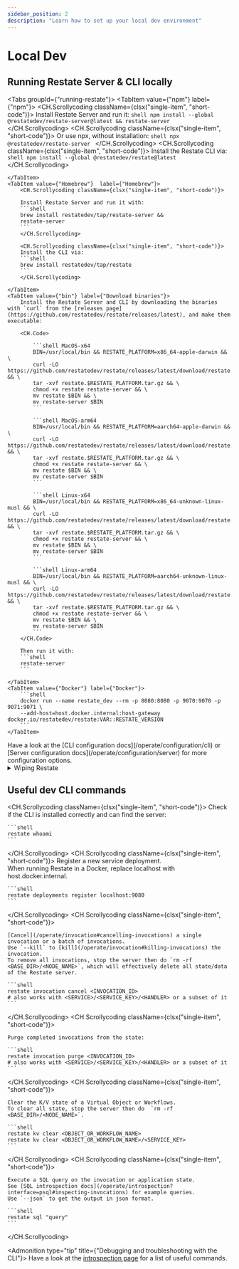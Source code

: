 ```yaml
---
sidebar_position: 2
description: "Learn how to set up your local dev environment"
---
```



# Local Dev

## Running Restate Server & CLI locally


<Tabs groupId={"running-restate"}>
    <TabItem value={"npm"} label={"npm"}>
        <CH.Scrollycoding className={clsx("single-item", "short-code")}>
        Install Restate Server and run it:
            ```shell
            npm install --global @restatedev/restate-server@latest &&
            restate-server
            ```
        </CH.Scrollycoding>
        <CH.Scrollycoding className={clsx("single-item", "short-code")}>
        Or use npx, without installation:
            ```shell
            npx @restatedev/restate-server
            ```
        </CH.Scrollycoding>
        <CH.Scrollycoding className={clsx("single-item", "short-code")}>
        Install the Restate CLI via:
            ```shell
            npm install --global @restatedev/restate@latest
            ```
        </CH.Scrollycoding>

    </TabItem>
    <TabItem value={"Homebrew"}  label={"Homebrew"}>
        <CH.Scrollycoding className={clsx("single-item", "short-code")}>

        Install Restate Server and run it with:
        ```shell
        brew install restatedev/tap/restate-server &&
        restate-server
        ```
        </CH.Scrollycoding>

        <CH.Scrollycoding className={clsx("single-item", "short-code")}>
        Install the CLI via:
        ```shell
        brew install restatedev/tap/restate
        ```
        </CH.Scrollycoding>

    </TabItem>
    <TabItem value={"bin"} label={"Download binaries"}>
        Install the Restate Server and CLI by downloading the binaries with `curl` from the [releases page](https://github.com/restatedev/restate/releases/latest), and make them executable:

        <CH.Code>

            ```shell MacOS-x64
            BIN=/usr/local/bin && RESTATE_PLATFORM=x86_64-apple-darwin && \
            curl -LO https://github.com/restatedev/restate/releases/latest/download/restate.$RESTATE_PLATFORM.tar.gz && \
            tar -xvf restate.$RESTATE_PLATFORM.tar.gz && \
            chmod +x restate restate-server && \
            mv restate $BIN && \
            mv restate-server $BIN
            ```

            ```shell MacOS-arm64
            BIN=/usr/local/bin && RESTATE_PLATFORM=aarch64-apple-darwin && \
            curl -LO https://github.com/restatedev/restate/releases/latest/download/restate.$RESTATE_PLATFORM.tar.gz && \
            tar -xvf restate.$RESTATE_PLATFORM.tar.gz && \
            chmod +x restate restate-server && \
            mv restate $BIN && \
            mv restate-server $BIN
            ```

            ```shell Linux-x64
            BIN=/usr/local/bin && RESTATE_PLATFORM=x86_64-unknown-linux-musl && \
            curl -LO https://github.com/restatedev/restate/releases/latest/download/restate.$RESTATE_PLATFORM.tar.gz && \
            tar -xvf restate.$RESTATE_PLATFORM.tar.gz && \
            chmod +x restate restate-server && \
            mv restate $BIN && \
            mv restate-server $BIN
            ```

            ```shell Linux-arm64
            BIN=/usr/local/bin && RESTATE_PLATFORM=aarch64-unknown-linux-musl && \
            curl -LO https://github.com/restatedev/restate/releases/latest/download/restate.$RESTATE_PLATFORM.tar.gz && \
            tar -xvf restate.$RESTATE_PLATFORM.tar.gz && \
            chmod +x restate restate-server && \
            mv restate $BIN && \
            mv restate-server $BIN
            ```
        </CH.Code>

        Then run it with:
        ```shell
        restate-server
        ```

    </TabItem>
    <TabItem value={"Docker"} label={"Docker"}>
        ```shell
        docker run --name restate_dev --rm -p 8080:8080 -p 9070:9070 -p 9071:9071 \
        --add-host=host.docker.internal:host-gateway docker.io/restatedev/restate:VAR::RESTATE_VERSION
        ```
    </TabItem>
</Tabs>

<Admonition type="note" title="Server and CLI configuration">
    Have a look at the [CLI configuration docs](/operate/configuration/cli) or [Server configuration docs](/operate/configuration/server) for more configuration options.
</Admonition>

<details>
    <summary> Wiping Restate </summary>

    To start the Restate Server from a clean slate, stop the server and then delete the data directory:

    ```shell
    rm -rf <BASE_DIR>/<NODE_NAME>
    ```

</details>

## Useful dev CLI commands

<CH.Scrollycoding className={clsx("single-item", "short-code")}>
    Check if the CLI is installed correctly and can find the server:

    ```shell
    restate whoami
    ```
</CH.Scrollycoding>
<CH.Scrollycoding className={clsx("single-item", "short-code")}>
    Register a new service deployment. <br/>
    When running Restate in a Docker, replace localhost with host.docker.internal.

    ```shell
    restate deployments register localhost:9080
    ```
</CH.Scrollycoding>
<CH.Scrollycoding className={clsx("single-item", "short-code")}>

    [Cancel](/operate/invocation#cancelling-invocations) a single invocation or a batch of invocations.
    Use `--kill` to [kill](/operate/invocation#killing-invocations) the invocation.
    To remove all invocations, stop the server then do `rm -rf <BASE_DIR>/<NODE_NAME>`, which will effectively delete all state/data of the Restate server.

    ```shell
    restate invocation cancel <INVOCATION_ID>
    # also works with <SERVICE>/<SERVICE_KEY>/<HANDLER> or a subset of it
    ```

</CH.Scrollycoding>
<CH.Scrollycoding className={clsx("single-item", "short-code")}>

    Purge completed invocations from the state:

    ```shell
    restate invocation purge <INVOCATION_ID>
    # also works with <SERVICE>/<SERVICE_KEY>/<HANDLER> or a subset of it
    ```

</CH.Scrollycoding>
<CH.Scrollycoding className={clsx("single-item", "short-code")}>

    Clear the K/V state of a Virtual Object or Workflows.
    To clear all state, stop the server then do  `rm -rf <BASE_DIR>/<NODE_NAME>`.

    ```shell
    restate kv clear <OBJECT_OR_WORKFLOW_NAME>
    restate kv clear <OBJECT_OR_WORKFLOW_NAME>/<SERVICE_KEY>
    ```

</CH.Scrollycoding>
<CH.Scrollycoding className={clsx("single-item", "short-code")}>

    Execute a SQL query on the invocation or application state.
    See [SQL introspection docs](/operate/introspection?interface=psql#inspecting-invocations) for example queries.
    Use `--json` to get the output in json format.

    ```shell
    restate sql "query"
    ```

</CH.Scrollycoding>

<Admonition type="tip" title={"Debugging and troubleshooting with the CLI"}>
    Have a look at the [introspection page](/operate/introspection) for a list of useful commands.
</Admonition>